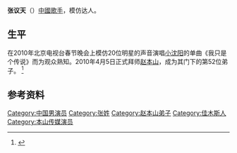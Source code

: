 {{expand|time=2010-04-07T14:12:31+00:00}}
{{藝人
|姓名 = 张议天
|類型 = 男演員
|圖片 = 
|圖片尺寸 = 
|圖片簡介 = 
|原名 = 
|國籍 = {{PRC}}
|民族 = 漢族
|籍貫 = [[黑龙江省|黑龙江省]][[佳木斯市|佳木斯市]]
|出生日期 = {{birth date and age|1986|02|08}}
|出生地點 = 
|逝世日期 = 
|逝世地點 = 
|職業 =歌手 
|語言 = 漢語
|教育程度 =黑龙江省艺术学院 
|宗教信仰 =
|配偶 =
|兒女 =
|父母 = 
|出身地 = 
|出道作 = 
|出道日期 = 
|代表作 =
|活躍年代 = 
|唱片公司 = 
|網站 = 
}}
'''张议天'''（{{bd|1986年|02月8日}}）[[中國|中國]][[歌手|歌手]]，模仿达人。

==生平==
在2010年北京电视台春节晚会上模仿20位明星的声音演唱[[小沈阳|小沈阳]]的单曲《我只是个传说》而为观众熟知。2010年4月5日正式拜师[[赵本山|赵本山]]，成为其门下的第52位弟子。
<ref>{{cite web|url=http://ent.sina.com.cn/y/2010-04-06/10462919662.shtml|title=张议天模仿百位明星不走样 拜师赵本山|access-date=2010-04-07|archive-date=2019-08-19|archive-url=https://web.archive.org/web/20190819042158/http://ent.sina.com.cn/y/2010-04-06/10462919662.shtml|dead-url=no}}</ref>

== 参考资料 ==
{{reflist}}
{{中國人小作品}}

{{DEFAULTSORT:Z}}
[[Category:中国男演员|Category:中国男演员]]
[[Category:张姓|Category:张姓]]
[[Category:赵本山弟子|Category:赵本山弟子]]
[[Category:佳木斯人|Category:佳木斯人]]
[[Category:本山传媒演员|Category:本山传媒演员]]